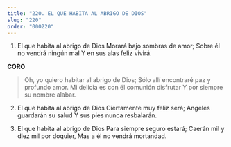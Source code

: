 ```yaml
---
title: "220. EL QUE HABITA AL ABRIGO DE DIOS"
slug: "220"
order: "000220"
---
```


1. El que habita al abrigo de Dios Morará bajo sombras de amor; Sobre él no vendrá ningún mal Y en sus alas feliz vivirá.

**CORO**
> Oh, yo quiero habitar al abrigo de Dios; Sólo allí encontraré paz y profundo amor. Mi delicia es con él comunión disfrutar
Y por siempre su nombre alabar.

2. El que habita al abrigo de Dios Ciertamente muy feliz será; Angeles guardarán su salud
Y sus pies nunca resbalarán.

3. El que habita al abrigo de Dios Para siempre seguro estará; Caerán mil y diez mil por doquier, Mas a él no vendrá mortandad.